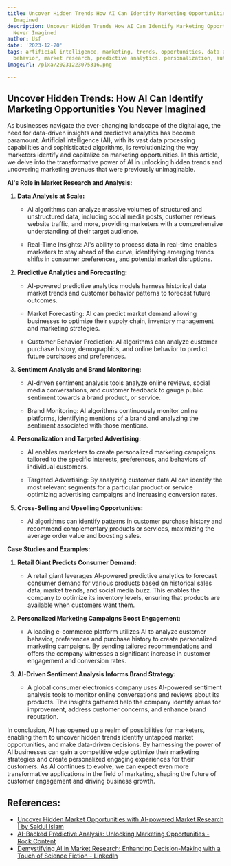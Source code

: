 ```yaml
---
title: Uncover Hidden Trends How AI Can Identify Marketing Opportunities You Never
  Imagined
description: Uncover Hidden Trends How AI Can Identify Marketing Opportunities You
  Never Imagined
author: Usf
date: '2023-12-20'
tags: artificial intelligence, marketing, trends, opportunities, data analysis, customer
  behavior, market research, predictive analytics, personalization, automation
imageUrl: /pixa/20231223075316.png

---
```

## Uncover Hidden  Trends: How AI Can Identify Marketing Opportunities You Never  Imagined

As businesses navigate the ever-changing landscape of the digital age, the need for data-driven insights and predictive analytics  has become paramount. Artificial intelligence (AI), with its vast data  processing  capabilities  and sophisticated algorithms, is revolutionizing the way marketers identify and  capitalize on marketing opportunities. In this article, we delve into the transformative power of AI in unlocking hidden trends  and  uncovering marketing avenues that  were previously unimaginable.

**AI's Role in Market Research and Analysis:**

1. **Data Analysis at Scale:**

   - AI algorithms can analyze massive volumes of structured and unstructured data, including social media posts, customer reviews  website  traffic, and more, providing marketers with a comprehensive understanding of their target audience.

   - Real-Time Insights:  AI's ability to process data in real-time  enables marketers to stay ahead of the curve, identifying  emerging trends  shifts in  consumer preferences,  and potential market disruptions.

2. **Predictive Analytics and Forecasting:**

   - AI-powered predictive analytics models harness historical data market trends and customer behavior patterns to forecast future outcomes.

   - Market Forecasting: AI can predict market demand allowing businesses to optimize their supply chain, inventory  management and marketing strategies.

   -  Customer Behavior Prediction: AI algorithms  can analyze customer  purchase history,  demographics, and online behavior to predict future purchases and  preferences.

3. **Sentiment Analysis and Brand Monitoring:**

   - AI-driven  sentiment analysis tools analyze online reviews, social media conversations,  and  customer feedback to  gauge public sentiment towards a brand product, or service.

   - Brand Monitoring: AI algorithms continuously monitor online platforms, identifying mentions of a brand and analyzing the sentiment associated with those mentions.

4. **Personalization and Targeted Advertising:**

    - AI enables marketers to  create personalized marketing campaigns tailored to the specific interests, preferences,  and behaviors of individual  customers.

   - Targeted Advertising: By analyzing customer data AI can identify the most relevant segments for  a particular product or service  optimizing advertising campaigns and increasing conversion  rates.

5. **Cross-Selling and Upselling Opportunities:**

   - AI algorithms can identify patterns in customer purchase history and recommend complementary products or services, maximizing the average order value and boosting  sales.

**Case Studies and Examples:**

1. **Retail Giant Predicts Consumer Demand:**

   - A  retail giant leverages AI-powered predictive analytics to forecast consumer demand for  various products  based on historical sales data, market trends, and social media buzz. This enables the company to  optimize  its inventory levels, ensuring that products are available when customers want  them.

2. **Personalized Marketing Campaigns Boost Engagement:**

   - A leading e-commerce  platform utilizes AI to analyze customer behavior, preferences and purchase history to create personalized marketing campaigns. By sending tailored recommendations and offers the company  witnesses  a  significant increase  in customer engagement and conversion rates.

3. **AI-Driven Sentiment Analysis Informs  Brand Strategy:**

   - A global consumer electronics company uses AI-powered sentiment analysis tools to monitor  online conversations and reviews about its products. The insights gathered help the company identify areas  for improvement,  address customer concerns, and enhance brand reputation.

In conclusion, AI has opened up a realm of possibilities for  marketers, enabling them to uncover hidden trends identify untapped market opportunities, and make data-driven decisions.  By harnessing the power of AI businesses can gain  a  competitive edge optimize their marketing strategies and create personalized engaging experiences for their customers. As AI continues  to evolve, we can expect even more transformative applications in the field of marketing, shaping the future of customer engagement and  driving business  growth.

## References:
- [Uncover Hidden Market Opportunities with AI-powered Market Research | by Saidul Islam](https://saidulislam.com/uncover-hidden-market-opportunities-with-ai-powered-market-research-4babf0178d4a)
- [AI-Backed Predictive Analysis: Unlocking Marketing Opportunities - Rock Content](https://rockcontent.com/blog/ai-backed-predictive-analysis/)
- [Demystifying AI in Market Research: Enhancing Decision-Making with a Touch of Science Fiction - LinkedIn](https://www.linkedin.com/pulse/demystifying-ai-market-research-enhancing-touch-science-kim-killian)
